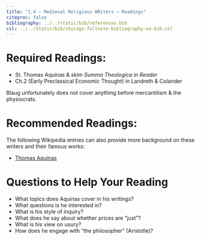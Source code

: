 ```yaml
---
title: "1.4 — Medieval Religious WRiters — Readings"
citeproc: false
bibliography: ../../static/bib/references.bib
csl: ../../static/bib/chicago-fullnote-bibliography-no-bib.csl
---
```


# Required Readings:

- <i class="fas fas fa-book"></i> St. Thomas Aquinas & skim *Summa Theologica* in *Reader*
- <i class="fas fas fa-book"></i> Ch.2 (Early Preclassical Economic Thought) in Landreth & Colander

Blaug unfortunately does not cover anything before mercantilism & the physiocrats.

# Recommended Readings:

The following Wikipedia entries can also provide more background on these writers and their famous works:

- [<i class="fab fa-wikipedia-w"></i> Thomas Aquinas](https://en.wikipedia.org/wiki/Thomas_Aquinas)

# Questions to Help Your Reading

- What topics does Aquinas cover in his writings?
- What questions is he interested in?
- What is his style of inquiry?
- What does he say about whether prices are "just"?
- What is his view on usury?
- How does he engage with "the philosopher" (Aristotle)?
